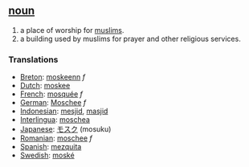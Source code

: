 == [[noun]] ==
#a place of worship for [[muslims]].
#a building used by muslims for prayer and other religious services.

=== Translations ===
*[[Breton]]: [[moskeenn]] ''f''
*[[Dutch]]: [[moskee]]
*[[French]]: [[mosquée]] ''f''
*[[German]]: [[Moschee]] ''f''
*[[Indonesian]]: [[mesjid]],  [[masjid]]
*[[Interlingua]]: [[moschea]]
*[[Japanese]]: [[モスク]] (mosuku)
*[[Romanian]]: [[moschee]] ''f''
*[[Spanish]]: [[mezquita]]
*[[Swedish]]: [[moské]]